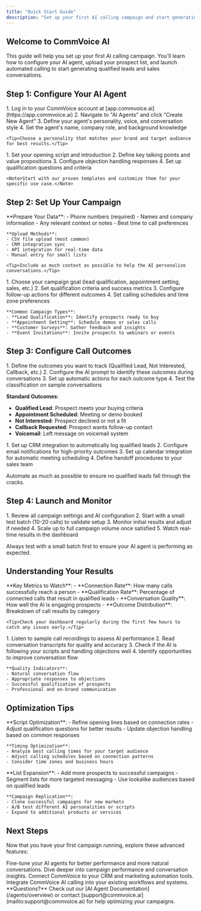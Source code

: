 ```yaml
---
title: "Quick Start Guide"
description: "Set up your first AI calling campaign and start generating qualified leads in minutes"
---
```


## Welcome to CommVoice AI

This guide will help you set up your first AI calling campaign. You'll learn how to configure your AI agent, upload your prospect list, and launch automated calling to start generating qualified leads and sales conversations.

## Step 1: Configure Your AI Agent

<AccordionGroup>
  <Accordion icon="robot" title="Create your AI agent persona">
    1. Log in to your CommVoice account at [app.commvoice.ai](https://app.commvoice.ai)
    2. Navigate to "AI Agents" and click "Create New Agent"
    3. Define your agent's personality, voice, and conversation style
    4. Set the agent's name, company role, and background knowledge
    
    <Tip>Choose a personality that matches your brand and target audience for best results.</Tip>
  </Accordion>
  <Accordion icon="script-text" title="Configure conversation scripts">
    1. Set your opening script and introduction
    2. Define key talking points and value propositions
    3. Configure objection handling responses
    4. Set up qualification questions and criteria
    
    <Note>Start with our proven templates and customize them for your specific use case.</Note>
  </Accordion>
</AccordionGroup>

## Step 2: Set Up Your Campaign

<AccordionGroup>
  <Accordion icon="users" title="Upload your prospect list">
    **Prepare Your Data**:
    - Phone numbers (required)
    - Names and company information
    - Any relevant context or notes
    - Best time to call preferences
    
    **Upload Methods**:
    - CSV file upload (most common)
    - CRM integration sync
    - API integration for real-time data
    - Manual entry for small lists
    
    <Tip>Include as much context as possible to help the AI personalize conversations.</Tip>
  </Accordion>
  <Accordion icon="target" title="Define campaign objectives">
    1. Choose your campaign goal (lead qualification, appointment setting, sales, etc.)
    2. Set qualification criteria and success metrics
    3. Configure follow-up actions for different outcomes
    4. Set calling schedules and time zone preferences
    
    **Common Campaign Types**:
    - **Lead Qualification**: Identify prospects ready to buy
    - **Appointment Setting**: Schedule demos or sales calls
    - **Customer Surveys**: Gather feedback and insights
    - **Event Invitations**: Invite prospects to webinars or events
  </Accordion>
</AccordionGroup>

## Step 3: Configure Call Outcomes

<AccordionGroup>
<Accordion icon="brain" title="Set up AI classification">
  1. Define the outcomes you want to track (Qualified Lead, Not Interested, Callback, etc.)
  2. Configure the AI prompt to identify these outcomes during conversations
  3. Set up automatic actions for each outcome type
  4. Test the classification on sample conversations
  
  **Standard Outcomes**:
  - **Qualified Lead**: Prospect meets your buying criteria
  - **Appointment Scheduled**: Meeting or demo booked
  - **Not Interested**: Prospect declined or not a fit
  - **Callback Requested**: Prospect wants follow-up contact
  - **Voicemail**: Left message on voicemail system
</Accordion>
<Accordion icon="arrow-path" title="Configure follow-up actions">
  1. Set up CRM integration to automatically log qualified leads
  2. Configure email notifications for high-priority outcomes
  3. Set up calendar integration for automatic meeting scheduling
  4. Define handoff procedures to your sales team
  
  <Tip>Automate as much as possible to ensure no qualified leads fall through the cracks.</Tip>
</Accordion>
</AccordionGroup>

## Step 4: Launch and Monitor

<Accordion icon="rocket" title="Start your AI calling campaign">
  1. Review all campaign settings and AI configuration
  2. Start with a small test batch (10-20 calls) to validate setup
  3. Monitor initial results and adjust if needed
  4. Scale up to full campaign volume once satisfied
  5. Watch real-time results in the dashboard
  
  <Warning>Always test with a small batch first to ensure your AI agent is performing as expected.</Warning>
</Accordion>

## Understanding Your Results

<AccordionGroup>
  <Accordion icon="chart-bar" title="Monitor campaign performance">
    **Key Metrics to Watch**:
    - **Connection Rate**: How many calls successfully reach a person
    - **Qualification Rate**: Percentage of connected calls that result in qualified leads
    - **Conversation Quality**: How well the AI is engaging prospects
    - **Outcome Distribution**: Breakdown of call results by category
    
    <Tip>Check your dashboard regularly during the first few hours to catch any issues early.</Tip>
  </Accordion>
  
  <Accordion icon="ear" title="Review conversation quality">
    1. Listen to sample call recordings to assess AI performance
    2. Read conversation transcripts for quality and accuracy
    3. Check if the AI is following your scripts and handling objections well
    4. Identify opportunities to improve conversation flow
    
    **Quality Indicators**:
    - Natural conversation flow
    - Appropriate responses to objections
    - Successful qualification of prospects
    - Professional and on-brand communication
  </Accordion>
</AccordionGroup>

## Optimization Tips

<AccordionGroup>
  <Accordion title="Improve AI Performance">
    **Script Optimization**:
    - Refine opening lines based on connection rates
    - Adjust qualification questions for better results
    - Update objection handling based on common responses
    
    **Timing Optimization**:
    - Analyze best calling times for your target audience
    - Adjust calling schedules based on connection patterns
    - Consider time zones and business hours
  </Accordion>
  
  <Accordion title="Scale Your Success">
    **List Expansion**:
    - Add more prospects to successful campaigns
    - Segment lists for more targeted messaging
    - Use lookalike audiences based on qualified leads
    
    **Campaign Replication**:
    - Clone successful campaigns for new markets
    - A/B test different AI personalities or scripts
    - Expand to additional products or services
  </Accordion>
</AccordionGroup>

## Next Steps

Now that you have your first campaign running, explore these advanced features:

<CardGroup cols={2}>

<Card title="AI Agent Optimization" icon="robot" href="/agents/overview">
  Fine-tune your AI agents for better performance and more natural conversations.
</Card>

<Card title="Advanced Analytics" icon="chart-pie" href="/dashboard/overview">
  Dive deeper into campaign performance and conversation insights.
</Card>

<Card title="CRM Integration" icon="arrow-path" href="/integrations/overview">
  Connect CommVoice to your CRM and marketing automation tools.
</Card>

<Card title="API Integration" icon="code" href="/api-reference/authentication">
  Integrate CommVoice AI calling into your existing workflows and systems.
</Card>

</CardGroup>

<Note>
  **Questions?** Check out our [AI Agent Documentation](/agents/overview) or contact [support@commvoice.ai](mailto:support@commvoice.ai) for help optimizing your campaigns.
</Note>
